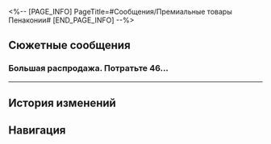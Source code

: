 <%-- [PAGE_INFO]
PageTitle=#Сообщения/Премиальные товары Пенаконии#
[END_PAGE_INFO] --%>
{{Сообщение Инфобокс
|id          = 122
|Изображение = НИП Премиальные товары Пенаконии Иконка.png
|Тип         = НИП
|Отправитель = Премиальные товары Пенаконии
|Описание    = 
|Фракция     = Другие
}}

==Сюжетные сообщения==
===Большая распродажа. Потратьте 46...===
{{Сообщения
|условие_получения = 
|текст =
:'''Премиальные товары Пенаконии:''' Большая распродажа. Потратьте 46 700 000 люцерний и получите скидку 12% на дополнительный товар.
:'''Премиальные товары Пенаконии:''' Товары со скидкой включают: украшения, наручные часы, сумки, одежда из коллекций высокой моды и многое другое. Приглашаем дорогих гостей торгового центра «Оти» - заходите, выбирайте!
:'''Премиальные товары Пенаконии:''' За подробной информацией об акциях обращайтесь к менеджеру Коконе.
;{Принятая миссия: Представьте грядущую розу}
}}
----

==История изменений==
{{История изменений|2.7}}

==Навигация==
{{Сообщения Навбокс}}